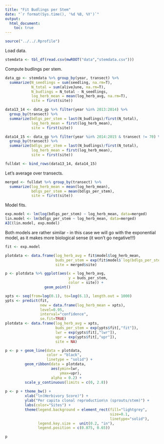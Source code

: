 ```yaml
---
title: "Fit Budlings per Stem"
date: "`r format(Sys.time(), '%d %B, %Y')`"
output: 
  html_document:
    toc: true
---
```


```r
source("../../.Rprofile")
```

Load data.
```r
stemdata <- tbl_df(read.csv(mwROOT("data","stemdata.csv")))
```

Compute budlings per stem.
```r
data_gp <- stemdata %>% group_by(year, transect) %>% 
  summarize(N_seedlings = sum(seedling, na.rm=T), 
            N_total = sum(aliveJune, na.rm=T), 
            N_budlings = N_total - N_seedlings,
            log_herb_mean = mean(log_herb_avg, na.rm=T),
            site = first(site))

data13_14 <- data_gp %>% filter(year %in% 2013:2014) %>% 
  group_by(transect) %>% 
  summarize(bdlgs_per_stem = last(N_budlings)/first(N_total),
            log_herb_mean = first(log_herb_mean),
            site = first(site))

data14_15 <- data_gp %>% filter(year %in% 2014:2015 & transect != 70) %>%
  group_by(transect) %>% 
  summarize(bdlgs_per_stem = last(N_budlings)/first(N_total),
            log_herb_mean = first(log_herb_mean),
            site = first(site))

fulldat <- bind_rows(data13_14, data14_15)
```

Let's average over transects.

```r
merged <- fulldat %>% group_by(transect) %>% 
  summarize(log_herb_mean = mean(log_herb_mean),
            bdlgs_per_stem = mean(bdlgs_per_stem),
            site = first(site))
```

Model fits.
```r
exp.model <- lm(log(bdlgs_per_stem) ~ log_herb_mean, data=merged)
lin.model <- lm(bdlgs_per_stem ~ log_herb_mean, data=merged)
AIC(lin.model, exp.model)
```

Both models are rather similar - in this case we will go with the exponential model, as it makes more biological sense (it won't go negative!!!)
```r
fit <- exp.model 

plotdata <- data.frame(log_herb_avg = fit$model$log_herb_mean, 
                       buds_per_stem = exp(fit$model$`log(bdlgs_per_stem)`),
                       site = merged$site)

p <- plotdata %>% ggplot(aes(x = log_herb_avg, 
                             y = buds_per_stem,
                             color = site)) + 
                  geom_point()

xpts <- seq(from=log(0.1), to=log(6.1), length.out = 1000)
ypts <- predict(fit, 
                new = data.frame(log_herb_mean = xpts), 
                level=0.95,
                interval="confidence",
                se.fit=TRUE)
plotdata <- data.frame(log_herb_avg = xpts, 
                       buds_per_stem = exp(ypts$fit[,"fit"]),
                       lwr = exp(ypts$fit[,"lwr"]),
                       upr = exp(ypts$fit[,"upr"]),
                       site = NA)

p <- p + geom_line(data = plotdata, 
                   color = "black", 
                   linetype = "solid") +
         geom_ribbon(data = plotdata, 
                     aes(ymin=lwr, 
                         ymax=upr), 
                     alpha = 0.2) + 
         scale_y_continuous(limits = c(0, 2.8))
         
p <- p + theme_bw() +
         xlab("ln(Herbivory Score)") +
         ylab("Per capita clonal reproduction\n (sprouts/stem)") +
         labs(color="Sites") + 
         theme(legend.background = element_rect(fill="lightgrey",
                                                size=0.1,
                                                linetype="solid"),
               legend.key.size =  unit(0.2, "in"),
               legend.position = c(0.875, 0.65))

p
```